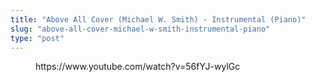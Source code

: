 ```yaml
---
title: "Above All Cover (Michael W. Smith) - Instrumental (Piano)"
slug: "above-all-cover-michael-w-smith-instrumental-piano"
type: "post"
---
```


<!-- wp:embed {"url":"https://www.youtube.com/watch?v=56fYJ-wylGc","type":"video","providerNameSlug":"youtube","responsive":true,"className":"wp-embed-aspect-16-9 wp-has-aspect-ratio"} -->
<figure class="wp-block-embed is-type-video is-provider-youtube wp-block-embed-youtube wp-embed-aspect-16-9 wp-has-aspect-ratio"><div class="wp-block-embed__wrapper">
https://www.youtube.com/watch?v=56fYJ-wylGc
</div></figure>
<!-- /wp:embed -->